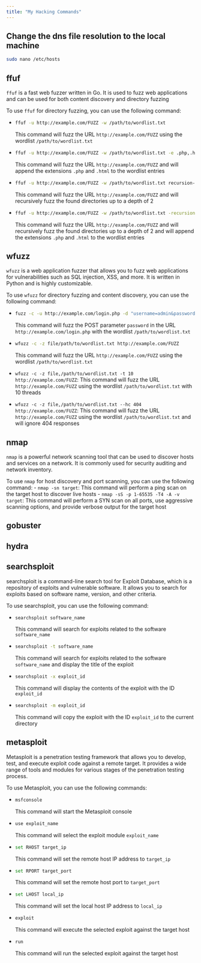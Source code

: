 ```yaml
---
title: "My Hacking Commands"
---
```


## Change the dns file resolution to the local machine

```bash
sudo nano /etc/hosts
```

## ffuf

`ffuf` is a fast web fuzzer written in Go. It is used to fuzz web applications and can be used for both content discovery and directory fuzzing

To use `ffuf` for directory fuzzing, you can use the following command:

- ```bash
ffuf -u http://example.com/FUZZ -w /path/to/wordlist.txt
```
This command will fuzz the URL `http://example.com/FUZZ` using the wordlist `/path/to/wordlist.txt`

- ```bash 
ffuf -u http://example.com/FUZZ -w /path/to/wordlist.txt -e .php,.html
```
This command will fuzz the URL `http://example.com/FUZZ` and will append the extensions `.php` and `.html` to the wordlist entries
- ```bash
ffuf -u http://example.com/FUZZ -w /path/to/wordlist.txt recursion-depth 2
```
This command will fuzz the URL `http://example.com/FUZZ` and will recursively fuzz the found directories up to a depth of 2

- ```bash 
ffuf -u http://example.com/FUZZ -w /path/to/wordlist.txt -recursion-depth 2 -e .php,.html
``` 
This command will fuzz the URL `http://example.com/FUZZ` and will recursively fuzz the found directories up to a depth of 2 and will append the extensions `.php` and `.html` to the wordlist entries

## wfuzz

`wfuzz` is a web application fuzzer that allows you to fuzz web applications for vulnerabilities such as SQL injection, XSS, and more. It is written in Python and is highly customizable.

To use `wfuzz` for directory fuzzing and content discovery, you can use the following command:

- ```bash
fuzz -c -u http://example.com/login.php -d "username=admin&password=FUZZ" -w /path/to/wordlist.txt
```
This command will fuzz the POST parameter `password` in the URL `http://example.com/login.php` with the wordlist `/path/to/wordlist.txt`

- ```bash
wfuzz -c -z file/path/to/wordlist.txt http://example.com/FUZZ
```
This command will fuzz the URL `http://example.com/FUZZ` using the wordlist `/path/to/wordlist.txt`
- `wfuzz -c -z file,/path/to/wordlist.txt -t 10 http://example.com/FUZZ`: This command will fuzz the URL `http://example.com/FUZZ` using the wordlist `/path/to/wordlist.txt` with 10 threads
- `wfuzz -c -z file,/path/to/wordlist.txt --hc 404 http://example.com/FUZZ`: This command will fuzz the URL `http://example.com/FUZZ` using the wordlist `/path/to/wordlist.txt` and will ignore 404 responses


## nmap

`nmap` is a powerful network scanning tool that can be used to discover hosts and services on a network. It is commonly used for security auditing and network inventory.

To use `nmap` for host discovery and port scanning, you can use the following command:
- `nmap -sn target`: This command will perform a ping scan on the target host to discover live hosts 
- `nmap -sS -p 1-65535 -T4 -A -v target`: This command will perform a SYN scan on all ports, use aggressive scanning options, and provide verbose output for the target host


## gobuster

## hydra

## searchsploit

searchsploit is a command-line search tool for Exploit Database, which is a repository of exploits and vulnerable software. It allows you to search for exploits based on software name, version, and other criteria.

To use searchsploit, you can use the following command:

- ```bash
searchsploit software_name
```
This command will search for exploits related to the software `software_name`

- ```bash
searchsploit -t software_name
```
This command will search for exploits related to the software `software_name` and display the title of the exploit

- ```bash
searchsploit -x exploit_id
```
This command will display the contents of the exploit with the ID `exploit_id`

- ```bash
searchsploit -m exploit_id
```
This command will copy the exploit with the ID `exploit_id` to the current directory

## metasploit

Metasploit is a penetration testing framework that allows you to develop, test, and execute exploit code against a remote target. It provides a wide range of tools and modules for various stages of the penetration testing process.

To use Metasploit, you can use the following commands:

- ```bash
msfconsole
```
This command will start the Metasploit console

- ```bash
use exploit_name
```
This command will select the exploit module `exploit_name`

- ```bash
set RHOST target_ip
```
This command will set the remote host IP address to `target_ip`

- ```bash
set RPORT target_port
```
This command will set the remote host port to `target_port`

- ```bash
set LHOST local_ip
```
This command will set the local host IP address to `local_ip`

- ```bash
exploit
```
This command will execute the selected exploit against the target host

- ```bash
run
```
This command will run the selected exploit against the target host
